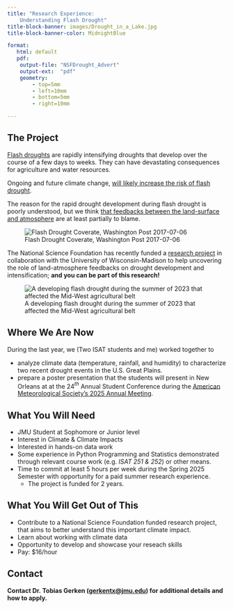 ```yaml
---
title: "Research Experience: 
    Understanding Flash Drought"
title-block-banner: images/Drought_in_a_Lake.jpg
title-block-banner-color: MidnightBlue 

format:
   html: default
   pdf: 
    output-file: "NSFDrought_Advert"
    output-ext:  "pdf"
    geometry:
        - top=5mm
        - left=10mm
        - bottom=5mm
        - right=10mm

---
```



## The Project

::: {.grid}

:::{.g-col-4}
[Flash droughts](https://theconversation.com/what-is-a-flash-drought-an-earth-scientist-explains-194141) are rapidly intensifying droughts that develop over the course of a few days to weeks. They can have devastating consequences for agriculture and water resources. 

Ongoing and future climate change, [will likely increase the risk of flash drought](https://www.nature.com/articles/s43247-023-00826-1). 

The reason for the rapid drought development during flash drought is poorly understood, but we think [that feedbacks between the land-surface and atmosphere](https://www.nature.com/articles/s41467-022-28752-4) are at least partially to blame. 
:::

:::{.g-col-8}
![Flash Drought Coverate, Washington Post 2017-07-06](images/WaPoFlashDrought.png){fig-pos='h'}
:::

:::


The National Science Foundation has recently funded a [research project](https://www.nsf.gov/awardsearch/showAward?AWD_ID=2303457&HistoricalAwards=false) in collaboration with the University of Wisconsin-Madison to help uncovering the role of land-atmosphere feedbacks on drought development and intensification; **and you can be part of this research!**

![A developing flash drought during the summer of 2023 that affected the Mid-West agricultural belt](https://images.theconversation.com/files/533776/original/file-20230623-25-ed4we5.png?ixlib=rb-1.1.0&q=45&auto=format&w=1000&fit=clip){fig-pos='h'}

## Where We Are Now

During the last year, we (Two ISAT students and me) worked together to

- analyze climate data (temperature, rainfall, and humidity) to characterize two recent drought events in the U.S. Great Plains.  
- prepare a poster presentation that the students will present in New Orleans at at the 24$^{th}$ Annual Student Conference during the [American Meteorological Society's 2025 Annual Meeting](https://annual.ametsoc.org/index.cfm/2025/).

## What You Will Need 

- JMU Student at Sophomore or Junior level
- Interest in Climate & Climate Impacts
- Interested in hands-on data work
- Some experience in Python Programming and Statistics demonstrated through relevant course work (e.g. *ISAT 251 & 252*) or other means. 
- Time to commit at least 5 hours per week during the Spring 2025 Semester with opportunity for a paid summer research experience.
    - The project is funded for 2 years. 

## What You Will Get Out of This

- Contribute to a National Science Foundation funded research project, that aims to better understand this important climate impact. 
- Learn about working with climate data
- Opportunity to develop and showcase your reseach skills 
- Pay: $16/hour

## Contact

**Contact Dr. Tobias Gerken ([gerkentx@jmu.edu](mailto:gerkentx@jmu.edu)) for additional details and how to apply.**